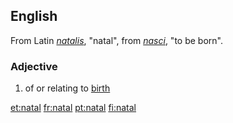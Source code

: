 ==English==
From Latin ''[[natalis]]'', "natal", from ''[[nasci]]'', "to be born".

===Adjective===
# of or relating to [[birth]]

[[et:natal]]
[[fr:natal]]
[[pt:natal]]
[[fi:natal]]